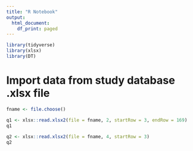 ```yaml
---
title: "R Notebook"
output:
  html_document:
    df_print: paged
---
```


```r
library(tidyverse)
library(xlsx)
library(DT)
```

# Import data from study database .xlsx file

```r
fname <- file.choose()

q1 <- xlsx::read.xlsx2(file = fname, 2, startRow = 3, endRow = 169)
q1
 
q2 <- xlsx::read.xlsx2(file = fname, 4, startRow = 3)
q2
```
